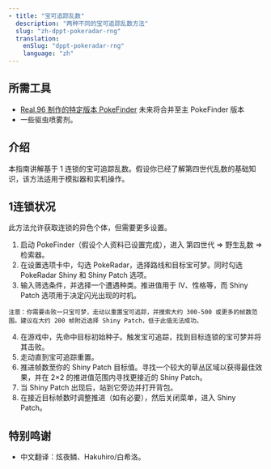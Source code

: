 ```yaml
---
- title: "宝可追踪乱数"
  description: "两种不同的宝可追踪乱数方法"
  slug: "zh-dppt-pokeradar-rng"
  translation:
    enSlug: "dppt-pokeradar-rng"
    language: "zh"
---
```


## 所需工具

- [Real.96 制作的特定版本 PokeFinder](https://mega.nz/file/cwY10TqT#qZxPCoSMGo64Xrw6TdAywqbBeUOk0il53MavrFqKr0Q) 未来将合并至主 PokeFinder 版本
- 一些驱虫喷雾剂。

## 介绍

本指南讲解基于 1 连锁的宝可追踪乱数。假设你已经了解第四世代乱数的基础知识，该方法适用于模拟器和实机操作。

## 1连锁状况

此方法允许获取连锁的异色个体，但需要更多设置。

1. 启动 PokeFinder（假设个人资料已设置完成），进入 第四世代 => 野生乱数 => 检索器。
2. 在设置选项卡中，勾选 PokeRadar，选择路线和目标宝可梦。同时勾选 PokeRadar Shiny 和 Shiny Patch 选项。
3. 输入筛选条件，并选择一个遭遇种类。推进值用于 IV、性格等，而 Shiny Patch 选项用于决定闪光出现的时机。

```
注意：你需要击败一只宝可梦，走动以重置宝可追踪，并搜索大约 300-500 或更多的帧数范围。建议在大约 200 帧附近选择 Shiny Patch，低于此值无法成功。
```

4. 在游戏中，先命中目标初始种子。触发宝可追踪，找到目标连锁的宝可梦并将其击败。
5. 走动直到宝可追踪重置。
6. 推进帧数至你的 Shiny Patch 目标值。寻找一个较大的草丛区域以获得最佳效果，并在 2×2 的推进值范围内寻找更接近的 Shiny Patch。
7. 当 Shiny Patch 出现后，站到它旁边并打开背包。
8. 在接近目标帧数时调整推进（如有必要），然后关闭菜单，进入 Shiny Patch。

## 特别鸣谢

- 中文翻译：炫夜鳞、Hakuhiro/白希洛。
